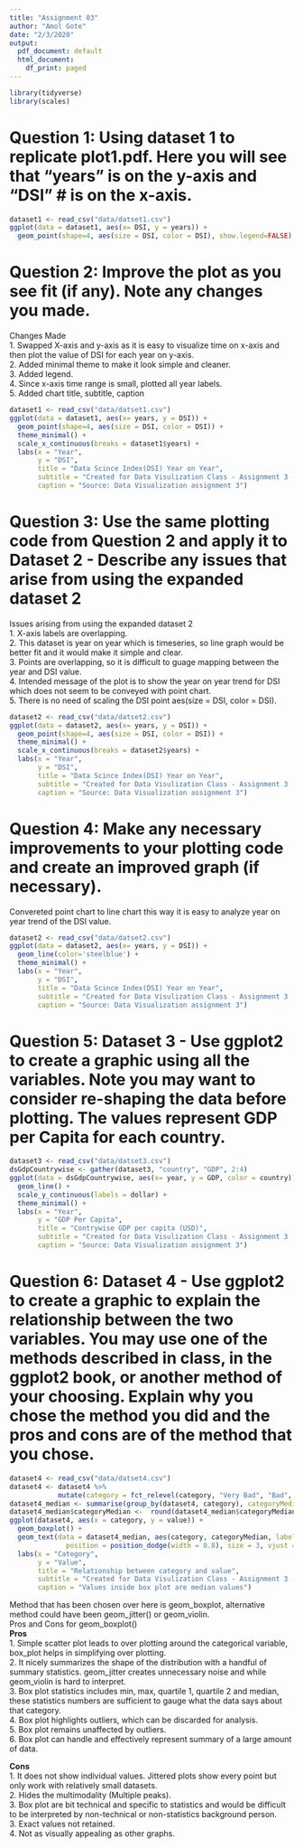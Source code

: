 ```yaml
---
title: "Assignment 03"
author: "Amol Gote"
date: "2/3/2020"
output:
  pdf_document: default
  html_document:
    df_print: paged
---
```


```r
library(tidyverse)
library(scales)
```

# Question 1: Using dataset 1 to replicate plot1.pdf. Here you will see that "years" is on the y-axis and "DSI" # is on the x-axis.

```r
dataset1 <- read_csv("data/datset1.csv")
ggplot(data = dataset1, aes(x= DSI, y = years)) +
  geom_point(shape=4, aes(size = DSI, color = DSI), show.legend=FALSE) 
```


# Question 2: Improve the plot as you see fit (if any). Note any changes you made.  

Changes Made  
1. Swapped X-axis and y-axis as it is easy to visualize time on x-axis and then plot the value of DSI for each year on y-axis.    
2. Added minimal theme to make it look simple and cleaner.  
3. Added legend.    
4. Since x-axis time range is small, plotted all year labels.     
5. Added chart title, subtitle, caption  

```r
dataset1 <- read_csv("data/datset1.csv")
ggplot(data = dataset1, aes(x= years, y = DSI)) +
  geom_point(shape=4, aes(size = DSI, color = DSI)) +
  theme_minimal() +
  scale_x_continuous(breaks = dataset1$years) +
  labs(x = "Year", 
       y = "DSI", 
       title = "Data Scince Index(DSI) Year on Year", 
       subtitle = "Created for Data Visulization Class - Assignment 3 - Question 2", 
       caption = "Source: Data Visualization assignment 3")
```


# Question 3: Use the same plotting code from Question 2 and apply it to Dataset 2 - Describe any issues that arise from using the expanded dataset 2  

Issues arising from using the expanded dataset 2  
1. X-axis labels are overlapping.  
2. This dataset is year on year which is timeseries, so line graph would be better fit and it would make it simple and clear.  
3. Points are overlapping, so it is difficult to guage mapping between the year and DSI value.  
4. Intended message of the plot is to show the year on year trend for DSI which does not seem to be conveyed with point chart.  
5. There is no need of scaling the DSI point aes(size = DSI, color = DSI).  

```r
dataset2 <- read_csv("data/datset2.csv")
ggplot(data = dataset2, aes(x= years, y = DSI)) +
  geom_point(shape=4, aes(size = DSI, color = DSI)) +
  theme_minimal() +
  scale_x_continuous(breaks = dataset2$years) +
  labs(x = "Year", 
       y = "DSI", 
       title = "Data Scince Index(DSI) Year on Year", 
       subtitle = "Created for Data Visulization Class - Assignment 3 - Question 3", 
       caption = "Source: Data Visualization assignment 3")
```


# Question 4: Make any necessary improvements to your plotting code and create an improved graph (if necessary).  

Convereted point chart to line chart this way it is easy to analyze year on year trend of the DSI value.

```r
dataset2 <- read_csv("data/datset2.csv")
ggplot(data = dataset2, aes(x= years, y = DSI)) +
  geom_line(color='steelblue') +
  theme_minimal() +
  labs(x = "Year", 
       y = "DSI", 
       title = "Data Scince Index(DSI) Year on Year", 
       subtitle = "Created for Data Visulization Class - Assignment 3 - Question 4", 
       caption = "Source: Data Visualization assignment 3")
```

# Question 5: Dataset 3 - Use ggplot2 to create a graphic using all the variables. Note you may want to consider re-shaping the data before plotting. The values represent GDP per Capita for each country.  


```r
dataset3 <- read_csv("data/datset3.csv")
dsGdpCountrywise <- gather(dataset3, "country", "GDP", 2:4)
ggplot(data = dsGdpCountrywise, aes(x= year, y = GDP, color = country)) +
  geom_line() +
  scale_y_continuous(labels = dollar) +
  theme_minimal() +
  labs(x = "Year", 
       y = "GDP Per Capita", 
       title = "Contrywise GDP per capita (USD)", 
       subtitle = "Created for Data Visulization Class - Assignment 3 - Question 5", 
       caption = "Source: Data Visualization assignment 3")
```

# Question 6: Dataset 4 - Use ggplot2 to create a graphic to explain the relationship between the two variables. You may use one of the methods described in class, in the ggplot2 book, or another method of your choosing. Explain why you chose the method you did and the pros and cons are of the method that you chose.  

```r
dataset4 <- read_csv("data/datset4.csv")
dataset4 <- dataset4 %>%
            mutate(category = fct_relevel(category, "Very Bad", "Bad", "Okay", "Good", "Very Good"))
dataset4_median <- summarise(group_by(dataset4, category), categoryMedian = median(value))
dataset4_median$categoryMedian <-  round(dataset4_median$categoryMedian, 4)
ggplot(dataset4, aes(x = category, y = value)) +
  geom_boxplot() +
  geom_text(data = dataset4_median, aes(category, categoryMedian, label = categoryMedian), 
              position = position_dodge(width = 0.8), size = 3, vjust = -0.3) +
  labs(x = "Category", 
       y = "Value", 
       title = "Relationship between category and value", 
       subtitle = "Created for Data Visulization Class - Assignment 3 - Question 6", 
       caption = "Values inside box plot are median values")
```
Method that has been chosen over here is geom_boxplot, alternative method could have been geom_jitter() or geom_violin.  
Pros and Cons for geom_boxplot()  
**Pros**    
  1. Simple scatter plot leads to over plotting around the categorical variable, box_plot helps in simplifying over plotting.  
  2. It nicely summarizes the shape of the distribution with a handful of summary statistics. geom_jitter creates unnecessary noise and while geom_violin is hard to interpret.  
  3. Box plot statistics includes min, max, quartile 1, quartile 2 and median, these statistics numbers are sufficient to gauge what the data says about that category.   
  4. Box plot highlights outliers, which can be discarded for analysis.   
  5. Box plot remains unaffected by outliers.   
  6. Box plot can handle and effectively represent summary of a large amount of data.  
  
**Cons**     
  1. It does not show individual values. Jittered plots show every point but only work with relatively small     datasets.  
  2. Hides the multimodality (Multiple peaks).   
  3. Box plot are bit technical and specific to statistics and would be difficult to be interpreted by non-technical or non-statistics background person.   
  3. Exact values not retained.  
  4. Not as visually appealing as other graphs.  



